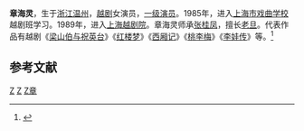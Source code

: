 '''章海灵'''{{BD|1968年|12月|||catIdx=Z}}，生于[[浙江|浙江]][[温州|温州]]，[[越剧|越剧]]女演员，[[一级演员|一级演员]]。1985年，进入[[上海市戏曲学校|上海市戏曲学校]]越剧班学习。1989年，进入[[上海越剧院|上海越剧院]]。章海灵师承[[张桂凤|张桂凤]]，擅长[[老旦|老旦]]。代表作品有越剧《[[梁山伯与祝英台_(越剧)|梁山伯与祝英台]]》《[[红楼梦_(越剧)|红楼梦]]》《[[西厢记_(越剧)|西厢记]]》《[[桃李梅|桃李梅]]》《[[李娃传_(越剧)|李娃传]]》等。<ref>{{Cite web |url=http://ent.sina.com.cn/h/2006-04-28/21561068741.html |title=上海越剧院越剧演员章海灵 |access-date=2010-03-16 |archive-date=2016-03-04 |archive-url=https://web.archive.org/web/20160304141757/http://ent.sina.com.cn/h/2006-04-28/21561068741.html |dead-url=no }}</ref>
== 参考文献 ==
<references/>

[[Category:越剧演员|Z]]
[[Category:温州人|Z]]
[[Category:上海市戏曲学校校友|Z章]]